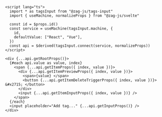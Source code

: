 ```svelte
<script lang="ts">
  import * as tagsInput from "@zag-js/tags-input"
  import { useMachine, normalizeProps } from "@zag-js/svelte"

  const id = $props.id()
  const service = useMachine(tagsInput.machine, {
    id,
    defaultValue: ["React", "Vue"],
  })
  const api = $derived(tagsInput.connect(service, normalizeProps))
</script>

<div {...api.getRootProps()}>
  {#each api.value as value, index}
    <span {...api.getItemProps({ index, value })}>
      <div {...api.getItemPreviewProps({ index, value })}>
        <span>{value} </span>
        <button {...api.getItemDeleteTriggerProps({ index, value })}> &#x2715; </button>
      </div>
      <input {...api.getItemInputProps({ index, value })} />
    </span>
  {/each}
  <input placeholder="Add tag..." {...api.getInputProps()} />
</div>
```
